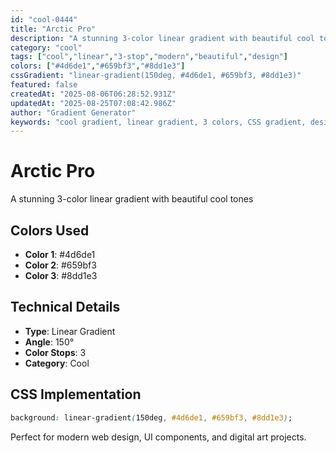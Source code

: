 ```yaml
---
id: "cool-0444"
title: "Arctic Pro"
description: "A stunning 3-color linear gradient with beautiful cool tones"
category: "cool"
tags: ["cool","linear","3-stop","modern","beautiful","design"]
colors: ["#4d6de1","#659bf3","#8dd1e3"]
cssGradient: "linear-gradient(150deg, #4d6de1, #659bf3, #8dd1e3)"
featured: false
createdAt: "2025-08-06T06:28:52.931Z"
updatedAt: "2025-08-25T07:08:42.986Z"
author: "Gradient Generator"
keywords: "cool gradient, linear gradient, 3 colors, CSS gradient, design, #4d6de1, #659bf3, #8dd1e3"
---
```


# Arctic Pro

A stunning 3-color linear gradient with beautiful cool tones

## Colors Used
- **Color 1**: #4d6de1
- **Color 2**: #659bf3
- **Color 3**: #8dd1e3

## Technical Details
- **Type**: Linear Gradient
- **Angle**: 150°
- **Color Stops**: 3
- **Category**: Cool

## CSS Implementation
```css
background: linear-gradient(150deg, #4d6de1, #659bf3, #8dd1e3);
```

Perfect for modern web design, UI components, and digital art projects.
